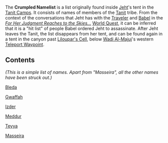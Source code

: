 {{Cleanup}}
{{Terminology_Infobox
|title        = Crumpled Namelist
|type         = Notable Interactables
|region       = Sumeru
|area         = Desert of Hadramaveth
|subregion    = Great Red Sand
}}
The '''Crumpled Namelist''' is a list originally found inside [[Jeht]]'s tent in the [[Tanit Camps]]. It consists of names of members of the [[Tanit]] tribe. From the context of the conversations that Jeht has with the [[Traveler]] and [[Babel]] in the ''[[For Her Judgment Reaches to the Skies...]]'' [[World Quest]], it can be inferred that it is a "hit list" of people Babel ordered Jeht to assassinate. After Jeht leaves the Tanit, the list disappears from her tent, and can be found again in a tent in the canyon past [[Liloupar's Cell]], below [[Wadi Al-Majuj]]'s western [[Teleport Waypoint]].

==Contents==
''(This is a simple list of names. Apart from "Masseira", all the other names have been struck out.)''

[[Bleda]]

[[Gwaffah]]

[[Izder]]

[[Meddur]]

[[Teyya]]

[[Masseira]]